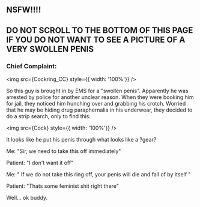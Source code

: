 
## NSFW!!!!

## DO NOT SCROLL TO THE BOTTOM OF THIS PAGE IF YOU DO NOT WANT TO SEE A PICTURE OF A VERY SWOLLEN PENIS

### Chief Complaint:
<img src={Cockring_CC} style={{ width: '100%'}} />

So this guy is brought in by EMS for a "swollen penis". Apparently he was arrested by police for another unclear reason. When they were booking him for jail, they noticed him hunching over and grabbing his crotch. Worried that he may be hiding drug paraphernalia in his underwear, they decided to do a strip search, only to find this: 

<img src={Cock} style={{ width: '100%'}} />

It looks like he put his penis through what looks like a ?gear? 

Me: "Sir, we need to take this off immediately"

Patient: "I don't want it off"

Me: " If we do not take this ring off, your penis will die and fall of by itself "

Patient: "Thats some feminist shit right there"

Well... ok buddy. 
